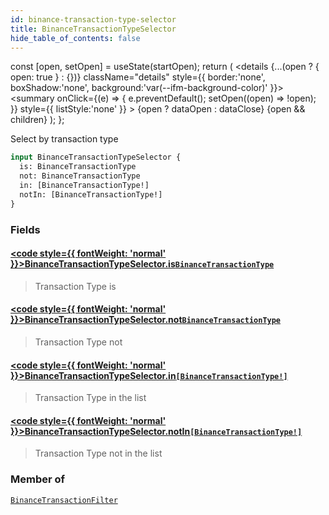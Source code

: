 ```yaml
---
id: binance-transaction-type-selector
title: BinanceTransactionTypeSelector
hide_table_of_contents: false
---
```







  const [open, setOpen] = useState(startOpen);
  return (
    <details {...(open ? { open: true } : {})} className="details" style={{ border:'none', boxShadow:'none', background:'var(--ifm-background-color)' }}>
      <summary
        onClick={(e) => {
          e.preventDefault();
          setOpen((open) => !open);
        }}
        style={{ listStyle:'none' }}
      >
      {open ? dataOpen : dataClose}
      </summary>
      {open && children}
    </details>
  );
};








Select by transaction type


```graphql
input BinanceTransactionTypeSelector {
  is: BinanceTransactionType
  not: BinanceTransactionType
  in: [BinanceTransactionType!]
  notIn: [BinanceTransactionType!]
}
```




### Fields

#### [<code style={{ fontWeight: 'normal' }}>BinanceTransactionTypeSelector.<b>is</b></code>](#)<Bullet />[`BinanceTransactionType`](/docs/graphql-reference/enums/binance-transaction-type) <Badge class="badge badge--secondary" text="enum"/> 
> 
> 
> Transaction Type is
> 

#### [<code style={{ fontWeight: 'normal' }}>BinanceTransactionTypeSelector.<b>not</b></code>](#)<Bullet />[`BinanceTransactionType`](/docs/graphql-reference/enums/binance-transaction-type) <Badge class="badge badge--secondary" text="enum"/> 
> 
> 
> Transaction Type not
> 

#### [<code style={{ fontWeight: 'normal' }}>BinanceTransactionTypeSelector.<b>in</b></code>](#)<Bullet />[`[BinanceTransactionType!]`](/docs/graphql-reference/enums/binance-transaction-type) <Badge class="badge badge--secondary" text="list"/> <Badge class="badge badge--secondary" text="enum"/> 
> 
> 
> Transaction Type in the list
> 

#### [<code style={{ fontWeight: 'normal' }}>BinanceTransactionTypeSelector.<b>notIn</b></code>](#)<Bullet />[`[BinanceTransactionType!]`](/docs/graphql-reference/enums/binance-transaction-type) <Badge class="badge badge--secondary" text="list"/> <Badge class="badge badge--secondary" text="enum"/> 
> 
> 
> Transaction Type not in the list
> 



### Member of

[`BinanceTransactionFilter`](/docs/graphql-reference/inputs/binance-transaction-filter)  <Badge class="secondary" text="input"/>

